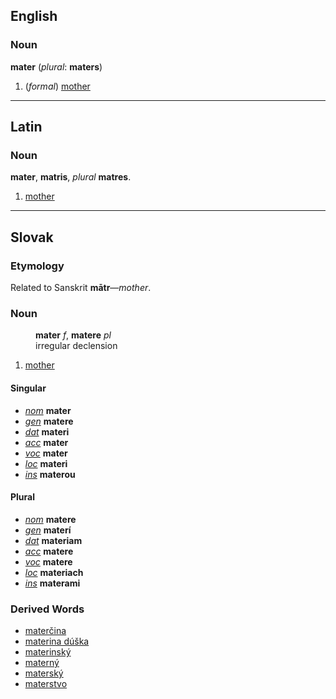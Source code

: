 ==English==
===Noun===
'''mater''' (''plural'': '''maters''')

#(''formal'') [[mother]]

----
==Latin==
===Noun===
'''mater''', '''matris''', ''plural'' '''matres'''.

# [[mother]]
----
==Slovak==
=== Etymology ===
Related to Sanskrit '''mātr'''&mdash;''mother''.
=== Noun ===
:'''mater''' ''f'', '''matere''' ''pl''
: irregular declension
# [[mother]]

==== Singular ====
* ''[[nominative|nom]]'' '''mater'''
* ''[[genitive|gen]]'' '''matere'''
* ''[[dative|dat]]'' '''materi'''
* ''[[accusative|acc]]'' '''mater'''
* ''[[vocative|voc]]'' '''mater'''
* ''[[locative|loc]]'' '''materi'''
* ''[[instrumental|ins]]'' '''materou'''
==== Plural ====
* ''[[nominative|nom]]'' '''matere'''
* ''[[genitive|gen]]'' '''materí'''
* ''[[dative|dat]]'' '''materiam'''
* ''[[accusative|acc]]'' '''matere'''
* ''[[vocative|voc]]'' '''matere'''
* ''[[locative|loc]]'' '''materiach'''
* ''[[instrumental|ins]]'' '''materami'''
=== Derived Words ===
* [[materčina]]
* [[materina dúška]]
* [[materinský]]
* [[materný]]
* [[materský]]
* [[materstvo]]